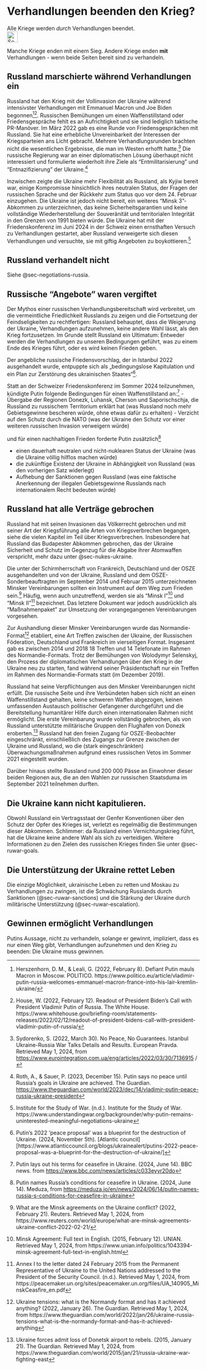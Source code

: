 # Verhandlungen beenden den Krieg? {#sec-negotiations-endwar}

::: {.callout-caution title=„Myth“}
Alle Kriege werden *durch* Verhandlungen beendet.
[<br>![Search for topic in EUvsDisinfo](../all_common_img/EUvsDisinfo_400x240.jpg){height=2em}](https://euvsdisinfo.eu/disinformation-cases/?text=negotiations%20end%20war&sort=relevance)
:::

::: {.callout-tip title=„Truth“}
Manche Kriege enden mit einem Sieg. Andere Kriege enden __mit__ Verhandlungen - wenn beide Seiten bereit sind zu verhandeln.
:::

## Russland marschierte während Verhandlungen ein

Russland hat den Krieg mit der Vollinvasion der Ukraine während intensivster Verhandlungen mit Emmanuel Macron und Joe Biden begonnen[^81][^82]. Russischen Bemühungen um einen Waffenstillstand oder Friedensgespräche fehlt es an Aufrichtigkeit und sie sind lediglich taktische PR-Manöver. Im März 2022 gab es eine Runde von Friedensgesprächen mit Russland. Sie hat eine erhebliche Unvereinbarkeit der Interessen der Kriegsparteien ans Licht gebracht. Mehrere Verhandlungsrunden brachten nicht die wesentlichen Ergebnisse, die man im Westen erhofft hatte.[^83] Die russische Regierung war an einer diplomatischen Lösung überhaupt nicht interessiert und formulierte wiederholt ihre Ziele als “Entmilitarisierung” und “Entnazifizierung” der Ukraine.[^84]

Inzwischen zeigte die Ukraine mehr Flexibilität als Russland, als Kyjiw bereit war, einige Kompromisse hinsichtlich ihres neutralen Status, der Fragen der russischen Sprache und der Rückkehr zum Status quo vor dem 24\. Februar einzugehen. Die Ukraine ist jedoch nicht bereit, ein weiteres “Minsk 3”-Abkommen zu unterzeichnen, das keine Sicherheitsgarantien und keine vollständige Wiederherstellung der Souveränität und territorialen Integrität in den Grenzen von 1991 bieten würde. Die Ukraine hat mit der Friedenskonferenz im Juni 2024 in der Schweiz einen ernsthaften Versuch zu Verhandlungen gestartet, aber Russland verweigerte sich diesen Verhandlungen und versuchte, sie mit giftig Angeboten zu boykottieren.[^85] 


## Russland verhandelt nicht

Siehe @sec-negotiations-russia.


## Russische "Angebote" waren vergiftet

Der Mythos einer russischen Verhandlungsbereitschaft wird verbreitet, um die vermeintliche Friedlichkeit Russlands zu zeigen und die Fortsetzung der Feindseligkeiten zu rechtfertigen: Russland behauptet, dass die Weigerung der Ukraine, Verhandlungen aufzunehmen, keine andere Wahl lässt, als den Krieg fortzusetzen. Im Grunde stellt Russland ein Ultimatum: Entweder werden die Verhandlungen zu unseren Bedingungen geführt, was zu einem Ende des Krieges führt, oder es wird keinen Frieden geben.

Der angebliche russische Friedensvorschlag, der in Istanbul 2022 ausgehandelt wurde, entpuppte sich als „bedingungslose Kapitulation und ein Plan zur Zerstörung des ukrainischen Staates“[^6a].

Statt an der Schweizer Friedenskonferenz im Sommer 2024 teilzunehmen, kündigte Putin folgende Bedingungen für einen Waffenstillstand an:[^7a]
- Übergabe der Regionen Donezk, Luhansk, Cherson und Saporischschja, die Russland zu russischem Territorium erklärt hat (was Russland noch mehr Gebietsgewinne bescheren würde, ohne etwas dafür zu erhalten)
- Verzicht auf den Schutz durch die NATO (was der Ukraine den Schutz vor einer weiteren russischen Invasion verweigern würde)

und für einen nachhaltigen Frieden forderte Putin zusätzlich[^8a]

- einen dauerhaft neutralen und nicht-nuklearen Status der Ukraine (was die Ukraine völlig hilflos machen würde)
- die zukünftige Existenz der Ukraine in Abhängigkeit von Russland (was den vorherigen Satz widerlegt)
- Aufhebung der Sanktionen gegen Russland (was eine faktische Anerkennung der illegalen Gebietsgewinne Russlands nach internationalem Recht bedeuten würde)


## Russland hat alle Verträge gebrochen

Russland hat mit seinen Invasionen das Völkerrecht gebrochen und mit seiner Art der Kriegsführung alle Arten von Kriegsverbrechen begangen, siehe die vielen Kapitel im Teil über Kriegsverbrechen. Insbesondere hat Russland das Budapester Abkommen gebrochen, das der Ukraine Sicherheit und Schutz im Gegenzug für die Abgabe ihrer Atomwaffen verspricht, mehr dazu unter @sec-nukes-ukraine.

Die unter der Schirmherrschaft von Frankreich, Deutschland und der OSZE ausgehandelten und von der Ukraine, Russland und dem OSZE-Sonderbeauftragten im September 2014 und Februar 2015 unterzeichneten Minsker Vereinbarungen sollten ein Instrument auf dem Weg zum Frieden sein.[^88] Häufig, wenn auch unzutreffend, werden sie als “Minsk I”[^89] und “Minsk II”[^90] bezeichnet. Das letztere Dokument war jedoch ausdrücklich als “Maßnahmenpaket” zur Umsetzung der vorangegangenen Vereinbarungen vorgesehen.

Zur Aushandlung dieser Minsker Vereinbarungen wurde das Normandie-Format[^91] etabliert, eine Art Treffen zwischen der Ukraine, der Russischen Föderation, Deutschland und Frankreich im vierseitigen Format. Insgesamt gab es zwischen 2014 und 2018 18 Treffen und 14 Telefonate im Rahmen des Normandie-Formats. Trotz der Bemühungen von Wolodymyr Selenskyj, den Prozess der diplomatischen Verhandlungen über den Krieg in der Ukraine neu zu starten, fand während seiner Präsidentschaft nur ein Treffen im Rahmen des Normandie-Formats statt (im Dezember 2019). 

Russland hat seine Verpflichtungen aus den Minsker Vereinbarungen nicht erfüllt. Die russische Seite und ihre Verbündeten haben sich nicht an einen Waffenstillstand gehalten, keine schweren Waffen abgezogen, keinen umfassenden Austausch politischer Gefangener durchgeführt und die Bereitstellung humanitärer Hilfe durch einen internationalen Rahmen nicht ermöglicht. Die erste Vereinbarung wurde vollständig gebrochen, als von Russland unterstützte militärische Gruppen den Flughafen von Donezk eroberten.[^92] Russland hat den freien Zugang für OSZE-Beobachter eingeschränkt, einschließlich des Zugangs zur Grenze zwischen der Ukraine und Russland, wo die (stark eingeschränkten) Überwachungsmaßnahmen aufgrund eines russischen Vetos im Sommer 2021 eingestellt wurden.

Darüber hinaus stellte Russland rund 200 000 Pässe an Einwohner dieser beiden Regionen aus, die an den Wahlen zur russischen Staatsduma im September 2021 teilnehmen durften.


## Die Ukraine kann nicht kapitulieren.

Obwohl Russland ein Vertragsstaat der Genfer Konventionen über den Schutz der Opfer des Krieges ist, verletzt es regelmäßig die Bestimmungen dieser Abkommen. Schlimmer: da Russland einen Vernichtungskrieg führt, hat die Ukraine keine andere Wahl als sich zu verteidigen. Weitere Informationen zu den Zielen des russischen Krieges finden Sie unter @sec-ruwar-goals.

## Die Unterstützung der Ukraine rettet Leben

Die einzige Möglichkeit, ukrainische Leben zu retten und Moskau zu Verhandlungen zu zwingen, ist die Schwächung Russlands durch Sanktionen (@sec-ruwar-sanctions) und die Stärkung der Ukraine durch militärische Unterstützung (@sec-ruwar-escalation). 

## Gewinnen ermöglicht Verhandlungen

Putins Aussage, nicht zu verhandeln, solange er gewinnt, impliziert, dass es nur einen Weg gibt, Verhandlungen aufzunehmen und den Krieg zu beenden: Die Ukraine muss gewinnen.




[^81]:  Herszenhorn, D. M., & Leali, G. (2022, February 8). Defiant Putin mauls Macron in Moscow. POLITICO. https://www.politico.eu/article/vladimir-putin-russia-welcomes-emmanuel-macron-france-into-his-lair-kremlin-ukraine/

[^82]:  House, W. (2022, February 12). Readout of President Biden’s Call with President Vladimir Putin of Russia. The White House. https://www.whitehouse.gov/briefing-room/statements-releases/2022/02/12/readout-of-president-bidens-call-with-president-vladimir-putin-of-russia/

[^83]:  Sydorenko, S. (2022, March 30). No Peace, No Guarantees. Istanbul Ukraine-Russia War Talks Details and Results. European Pravda. Retrieved May 1, 2024, from [https://www.eurointegration.com.ua/eng/articles/2022/03/30/7136915](https://www.eurointegration.com.ua/eng/articles/2022/03/30/7136915) /

[^84]:  Roth, A., & Sauer, P. (2023, December 15). Putin says no peace until Russia’s goals in Ukraine are achieved. The Guardian. [https://www.theguardian.com/world/2023/dec/14/vladimir-putin-peace-russia-ukraine-president](https://www.theguardian.com/world/2023/dec/14/vladimir-putin-peace-russia-ukraine-president) 

[^85]:  Institute for the Study of War. (n.d.). Institute for the Study of War. https://www.understandingwar.org/backgrounder/why-putin-remains-uninterested-meaningful-negotiations-ukraine

[^88]:  What are the Minsk agreements on the Ukraine conflict? (2022, February 21). Reuters. Retrieved May 1, 2024, from https://www.reuters.com/world/europe/what-are-minsk-agreements-ukraine-conflict-2022-02-21/

[^89]:  Minsk Agreement: Full text in English. (2015, February 12). UNIAN. Retrieved May 1, 2024, from https://www.unian.info/politics/1043394-minsk-agreement-full-text-in-english.html

[^90]:  Annex I to the letter dated 24 February 2015 from the Permanent Representative of Ukraine to the United Nations addressed to the President of the Security Council. (n.d.). Retrieved May 1, 2024, from https://peacemaker.un.org/sites/peacemaker.un.org/files/UA\_140905\_MinskCeasfire\_en.pdf

[^91]:  Ukraine tensions: what is the Normandy format and has it achieved anything? (2022, January 26). The Guardian. Retrieved May 1, 2024, from https://www.theguardian.com/world/2022/jan/26/ukraine-russia-tensions-what-is-the-normandy-format-and-has-it-achieved-anything

[^92]:  Ukraine forces admit loss of Donetsk airport to rebels. (2015, January 21). The Guardian. Retrieved May 1, 2024, from https://www.theguardian.com/world/2015/jan/21/russia-ukraine-war-fighting-east


[^6a]: Putin’s 2022 ‘peace proposal’ was a blueprint for the destruction of Ukraine. (2024, November 5th). [Atlantic council][https://www.atlanticcouncil.org/blogs/ukrainealert/putins-2022-peace-proposal-was-a-blueprint-for-the-destruction-of-ukraine/]

[^7a]: Putin lays out his terms for ceasefire in Ukraine. (2024, June 14). BBC news. from [https://www.bbc.com/news/articles/c033eyyr20do](https://www.bbc.com/news/articles/c033eyyr20do)

[^8a]: Putin names Russia’s conditions for ceasefire in Ukraine. (2024, June 14). Meduza, from [https://meduza.io/en/news/2024/06/14/putin-names-russia-s-conditions-for-ceasefire-in-ukraine](https://meduza.io/en/news/2024/06/14/putin-names-russia-s-conditions-for-ceasefire-in-ukraine)

